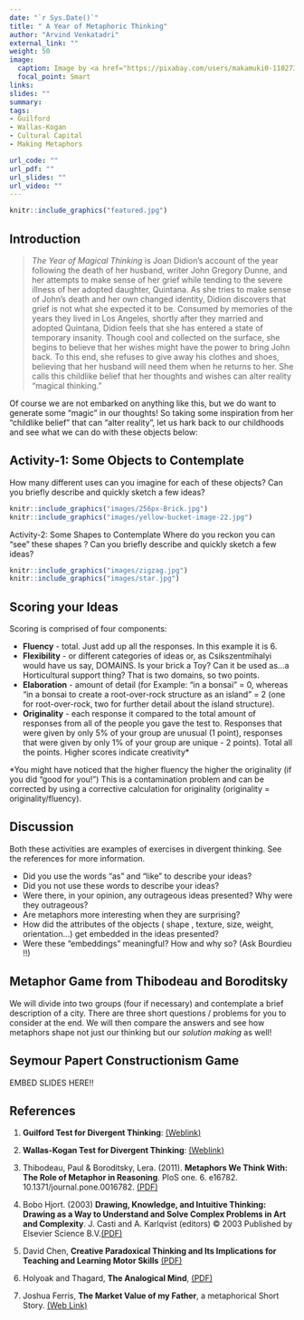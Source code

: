 ```yaml
---
date: "`r Sys.Date()`"
title: " A Year of Metaphoric Thinking"
author: "Arvind Venkatadri"
external_link: ""
weight: 50
image:
  caption: Image by <a href="https://pixabay.com/users/makamuki0-1102736/?utm_source=link-attribution&amp;utm_medium=referral&amp;utm_campaign=image&amp;utm_content=1001743">Marc Pascual</a> from <a href="https://pixabay.com/?utm_source=link-attribution&amp;utm_medium=referral&amp;utm_campaign=image&amp;utm_content=1001743">Pixabay</a>
  focal_point: Smart
links:
slides: ""
summary: 
tags:
- Guilford 
- Wallas-Kogan 
- Cultural Capital 
- Making Metaphors

url_code: ""
url_pdf: ""
url_slides: ""
url_video: ""
---
```


```r
knitr::include_graphics("featured.jpg")

```

## Introduction

>*The Year of Magical Thinking* is Joan Didion’s account of the year following the death of her husband, writer John Gregory Dunne, and her attempts to make sense of her grief while tending to the severe illness of her adopted daughter, Quintana. As she tries to make sense of John’s death and her own changed identity, Didion discovers that grief is not what she expected it to be. Consumed by memories of the years they lived in Los Angeles, shortly after they married and adopted Quintana, Didion feels that she has entered a state of temporary insanity. Though cool and collected on the surface, she begins to believe that her wishes might have the power to bring John back. To this end, she refuses to give away his clothes and shoes, believing that her husband will need them when he returns to her. She calls this childlike belief that her thoughts and wishes can alter reality “magical thinking.”

Of course we are not embarked on anything like this, but we do want to generate some “magic” in our thoughts! So taking some inspiration from her “childlike belief” that can “alter reality”, let us hark back to our childhoods and see what we can do with these objects below:

## Activity-1: Some Objects to Contemplate
How many different uses can you imagine for each of these objects? Can you briefly describe and quickly sketch a few ideas?

```r
knitr::include_graphics("images/256px-Brick.jpg")
knitr::include_graphics("images/yellow-bucket-image-22.jpg")
```




Activity-2: Some Shapes to Contemplate
Where do you reckon you can “see” these shapes ? Can you briefly describe and quickly sketch a few ideas?

```r
knitr::include_graphics("images/zigzag.jpg")
knitr::include_graphics("images/star.jpg")
```


## Scoring your Ideas
Scoring is comprised of four components:

- **Fluency** - total. Just add up all the responses. In this example it is 6.  
- **Flexibility** - or different categories of ideas or, as Csikszentmihalyi would have us say, DOMAINS. Is your brick a Toy? Can it be used as…a Horticultural support thing? That is two domains, so two points.
- **Elaboration** - amount of detail (for Example: “in a bonsai” = 0, whereas “in a bonsai to create a root-over-rock structure as an island” = 2 (one for root-over-rock, two for further detail about the island structure).
- **Originality** - each response it compared to the total amount of responses from all of the people you gave the test to. Responses that were given by only 5% of your group are unusual (1 point), responses that were given by only 1% of your group are unique - 2 points). Total all the points. Higher scores indicate creativity*

*You might have noticed that the higher fluency the higher the originality (if you did “good for you!”) This is a contamination problem and can be corrected by using a corrective calculation for originality (originality = originality/fluency).



## Discussion

Both these activities are examples of exercises in divergent thinking. See the references for more information.

- Did you use the words “as” and “like” to describe your ideas?
- Did you not use these words to describe your ideas?
- Were there, in your opinion, any outrageous ideas presented? Why were they outrageous?
- Are metaphors more interesting when they are surprising?
- How did the attributes of the objects ( shape , texture, size, weight, orientation…) get embedded in the ideas presented?
- Were these “embeddings” meaningful? How and why so? (Ask Bourdieu !!)



## Metaphor Game from Thibodeau and Boroditsky

We will divide into two groups (four if necessary) and contemplate a brief description of a city. There are three short questions / problems for you to consider at the end. We will then compare the answers and see how metaphors shape not just our thinking but our *solution making* as well!


## Seymour Papert Constructionism Game

EMBED SLIDES HERE!!

## References

1. **Guilford Test for Divergent Thinking**: [(Weblink)](https://curtbonk.com/bobweb/d1.html)

1. **Wallas-Kogan Test for Divergent Thinking**: [(Weblink)](https://curtbonk.com/bobweb/d2.html)

1. Thibodeau, Paul & Boroditsky, Lera. (2011). **Metaphors We Think With: The Role of Metaphor in Reasoning**. PloS one. 6. e16782. 10.1371/journal.pone.0016782.  [(PDF)](Thibodeau-Boroditsky-Role-of-Metaphor.pdf)

1. Bobo Hjort. (2003) **Drawing, Knowledge, and Intuitive Thinking: Drawing as a Way to Understand and Solve Complex Problems in Art and Complexity**. J. Casti and A. Karlqvist (editors) © 2003 Published by Elsevier Science B.V.[(PDF)](Hjort.pdf)

1. David Chen, **Creative Paradoxical Thinking and Its Implications for Teaching and Learning Motor Skills** [(PDF)](CreativeParadoxicalThinking2011.pdf)

1. Holyoak and Thagard, **The Analogical Mind**, [(PDF)](Holyoak- Thagard - Analogical Mind.1997pdf.pdf)

1. Joshua Ferris, **The Market Value of my Father**, a metaphorical Short Story. [(Web Link)](https://www.wealthsimple.com/en-ca/magazine/joshua-ferris)
